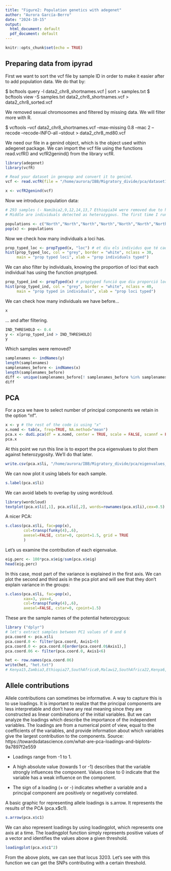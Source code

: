 ```yaml
---
title: "Figure2: Population genetics with adegenet"
author: "Aurora García-Berro"
date: "2024-10-15"
output:
  html_document: default
  pdf_document: default
---
```


```r
knitr::opts_chunk$set(echo = TRUE)
```

## Preparing data from ipyrad

First we want to sort the vcf file by sample ID in order to make it easier after to add population data.
We do that by:

$ bcftools query -l data2_chr8_shortnames.vcf | sort > samples.txt
$ bcftools view -S samples.txt data2_chr8_shortnames.vcf > data2_chr8_sorted.vcf

We removed sexual chromosomes and filtered by missing data. We will filter more with R.

$ vcftools --vcf data2_chr8_shortnames.vcf --max-missing 0.8 --mac 2 --recode --recode-INFO-all --stdout > data2_chr8_md80.vcf

We need our file in a genind object, which is the object used within adegenet package. We can import the vcf file using the functions read.vcfR() and vcfR2genind() from the library vcfR.


```r
library(adegenet)
library(vcfR)

# Read your dataset in genepop and convert it to genind. 
vcf <- read.vcfR(file = "/home/aurora/IBB/Migratory_divide/pca/dataset1_only_inversion.vcf", verbose = TRUE) 

x <- vcfR2genind(vcf)
```

Now we introduce population data:

```r

# 293 samples (- Namibia2,9,12,14,13,7 Ethiopia34 were removed due to high relatedness)
# Middle are individuals detected as heterozygous. The first time I run this pipeline ony had North and South groups

populations <- c("North","North","North","North","North","North","North","North","South","South","South","South","South","South","South","South","Middle","South","South","South","South","South","South","South","South","North","North","North","North","North","North","North","North","North","North","North","North","North","North","North","North","North","North","North","South","North","North","South","Middle","North","North","North","North","North","North","North","North","North","North","North","North","North","North","North","North","North","Middle","Middle","North","North","North","North","North","North","North","North","North","South","South","South","South","Middle","Middle","North","North","North","North","North","North","North","North","North","North","North","North","North","North","North","North","North","North","North","North","North","North","North","North","North","North","North","North","North","North","North","North","North","North","North","North","North","North","North","North","North","North","North","North","North","North","North","North","North","North","North","North","North","North","North","North","North","North","North","North","North","North","North","North","North","North","North","North","North","North","North","North","North","North","North","North","North","North","North","North","North","North","Middle","North","North","North","North","North","Middle","North","North","North","North","North","North","North","North","North","North","North","North","North","North","North","North","South","South","South","South","South","Middle","South","South","South","South","South","South","South","South","South","South","South","South","South","South","South","Middle","South","South","South","North","North","North","North","North","North","North","North","North","North","North","North","North","North","North","North","North","North","North","North","North","North","North","North","North","North","North","North","North","North","North","North","North","North","North","North","North","Middle","North","North","North","Middle","Middle","North","North","North","North","North","North","North","North","North","North","North","North","North","North","North","North","North","North","North","North","North","North","North","North","North","North","North","North","North","North","North","North","North","North","Middle","Middle","South")
pop(x) <- populations
```




Now we check how many individuals a loci has.

```r
prop_typed_loc <- propTyped(x, "loc") # et diu els individus que té cada loci
hist(prop_typed_loc, col = "grey", border = "white", nclass = 30,
     main = "prop typed loci", xlab = "prop individuals typed")
```


We can also filter by individuals, knowing the proportion of loci that each individual has using the function proptyped.

```r
prop_typed_ind <- propTyped(x) # proptyped funció que diu proporció loci té cada indv
hist(prop_typed_ind, col = "grey", border = "white", nclass = 40,
     main = "prop typed in individuals", xlab = "prop loci typed")
```


We can check how many individuals we have before...

```r
x
```


... and after filtering.


```r
IND_THRESHOLD <- 0.4
y <- x[prop_typed_ind > IND_THRESHOLD]
y
```

Which samples were removed?

```r
samplenames <- indNames(y)
length(samplenames)
samplenames_before <- indNames(x)
length(samplenames_before)
diff <- unique(samplenames_before[! samplenames_before %in% samplenames]) 
diff
```

## PCA

For a pca we have to select number of principal components we retain in the option "nf". 

```r
x <- y # the rest of the code is using "x"
x.nomd <- tab(x, freq=TRUE, NA.method="mean")
pca.x <- dudi.pca(df = x.nomd, center = TRUE, scale = FALSE, scannf = FALSE, nf = 5)
pca.x

```

At this point we run this line is to export the pca eigenvalues to plot them against heterozygosity. We'll do that later.

```r
write.csv(pca.x$li, "/home/aurora/IBB/Migratory_divide/pca/eigenvalues_293_chr8.csv", row.names = TRUE)
```

We can now plot it using labels for each sample.

```r
s.label(pca.x$li)
```

We can avoid labels to overlap by using wordcloud.

```r
library(wordcloud)
textplot(pca.x$li[,1], pca.x$li[,2], words=rownames(pca.x$li),cex=0.5)
```

A nicer PCA:

```r
s.class(pca.x$li, fac=pop(x),
        col=transp(funky(4),.6),
        axesel=FALSE, cstar=0, cpoint=1.5, grid = TRUE
        )
```

Let's us examine the contribution of each eigenvalue. 

```r
eig.perc <- 100*pca.x$eig/sum(pca.x$eig)
head(eig.perc)
```

In this case, most part of the variance is explained in the first axis. We can plot the second and third axis in the pca plot and will see that they don't explain variance in the groups:

```r
s.class(pca.x$li, fac=pop(x),
        xax=3, yax=4,
        col=transp(funky(4),.6),
        axesel=FALSE, cstar=0, cpoint=1.5)
```


These are the sample names of the potential heterozygous:

```r
library ("dplyr")
# let's extract samples between PC1 values of 0 and 6
pca.coord <- pca.x$li
pca.coord.0 <- filter(pca.coord, Axis1>0)
pca.coord.0 <- pca.coord.0[order(pca.coord.0$Axis1),]
pca.coord.06 <- filter(pca.coord.0, Axis1<6)

het <- row.names(pca.coord.06)
write(het, "het.txt")
# Kenya15,Zambia3,Ethiopia27,SouthAfrica9,Malawi2,SouthAfrica22,Kenya6,Kenya2,Namibia28,Ethiopia33,Namibia8,Malawi3,SouthAfrica23,SouthAfrica24,Kenya7
```


## Allele contributions

Allele contributions can sometimes be informative. A way to capture this is to use loadings. It is important to realize that the principal components are less interpretable and don’t have any real meaning since they are constructed as linear combinations of the initial variables. But we can analyze the loadings which describe the importance of the independent variables. The loadings are from a numerical point of view, equal to the coefficients of the variables, and provide information about which variables give the largest contribution to the components. Source: https://towardsdatascience.com/what-are-pca-loadings-and-biplots-9a7897f2e559


- Loadings range from -1 to 1.

- A high absolute value (towards 1 or -1) describes that the variable strongly influences the component. Values close to 0 indicate that the variable has a weak influence on the component.

- The sign of a loading (+ or -) indicates whether a variable and a principal component are positively or negatively correlated.


A basic graphic for representing allele loadings is s.arrow. It represents the results of the PCA (pca.x$c1).

```r
s.arrow(pca.x$c1)
```



We can also represent loadings by using loadingplot, which represents one axis at a time. The loadingplot function simply represents positive values of a vector and identifies the values above a given threshold.

```r
loadingplot(pca.x$c1^2)
```

From the above plots, we can see that locus 3203. Let's see with this function we can get the SNPs contributing with a certain threshold.


